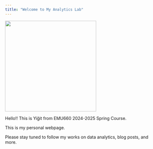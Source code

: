```yaml
---
title: "Welcome to My Analytics Lab"
---
```


<img src="welcome_aboard.gif" width="300px" />


Hello!! This is Yiğit from EMU660 2024-2025 Spring Course.

This is my personal webpage.

Please stay tuned to follow my works on data analytics, blog posts, and more.
